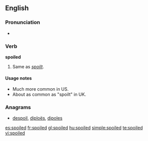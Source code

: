 ==English==

===Pronunciation===
* {{rhymes|ɔɪld}}

===Verb===
'''spoiled'''

# Same as ''[[spoilt]]''. {{past of|[[spoil]]}}

====Usage notes====
* Much more common in US.
* About as common as "spoilt" in UK.

===Anagrams===
* {{alphagram|deilops}} [[despoil#English|despoil]], [[diploës#English|diploës]], [[dipoles#English|dipoles]]

[[es:spoiled]]
[[fr:spoiled]]
[[gl:spoiled]]
[[hu:spoiled]]
[[simple:spoiled]]
[[te:spoiled]]
[[vi:spoiled]]